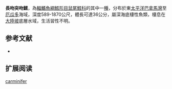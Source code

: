 {{Speciesbox
| name = 長吻突吻鱈
| status = NE
| status_system = iucn3.1
| trend = unknow
| genus = Coryphaenoides
| species = carminifer
| authority = [[Garman|Garman]], 1899
| synonyms = *''Macrurus carminifer '',Garman, 1899 
*''Coryphaenoides carminatus '',Garman, 1899 
}}
'''長吻突吻鱈'''，為[[輻鰭魚綱|輻鰭魚綱]][[鱈形目|鱈形目]][[鼠尾鱈科|鼠尾鱈科]]的其中一[[種|種]]，分布於東[[太平洋|太平洋]][[巴拿馬灣|巴拿馬灣]]至[[厄瓜多|厄瓜多]]海域，深度589-1870公尺，體長可達36公分，屬深海底棲性魚類，棲息在[[大陸坡|大陸坡]]底層水域，生活習性不明。

==参考文献==
*{{FishBase_species|genus=Coryphaenoides|species=carminifer|year=2015|month=12}}

== 扩展阅读 ==
{{refbegin}}
{{wikispecies-inline|Coryphaenoides carminifer|長吻突吻鱈}}
{{refend}}
{{Taxonbar|from=Q1980298}}

[[Category:突吻鱈屬|carminifer]]


{{鱈形目小作品}}